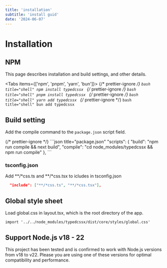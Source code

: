 ```yaml
---
title: 'installation'
subtitle: 'install guid'
date: '2024-06-07'
---
```


<SearchBox />
<TocBot />

# Installation

## NPM

This page describes installation and build settings, and other details.

<Tabs items={['npm', 'pnpm', 'yarn', 'bun']}>
  {/* prettier-ignore */}
  <Tab>
    ```bash title="shell"
    npm install typedcssx
    ```
  </Tab>
  {/* prettier-ignore */}
  <Tab>
    ```bash title="shell"
    pnpm install typedcssx
    ```
  </Tab>
  {/* prettier-ignore */}
  <Tab>
    ```bash title="shell"
    yarn add typedcssx
    ```
  </Tab>
  {/* prettier-ignore */}
  <Tab>
    ```bash title="shell"
    bun add typedcssx
    ```
  </Tab>
</Tabs>

## Build setting

Add the compile command to the `package.json` script field.

<Tabs>
  {/* prettier-ignore */}
  <Tab>
  ```json title="package.json"
    "scripts": {
      "build": "npm run compile && next build",
      "compile": "cd node_modules/typedcssx && npm run compile"
    },
  ```
  </Tab>
</Tabs>

### tsconfig.json
Add **/*css.ts and **/*css.tsx to icludes in tsconfig.json
<Tabs>
  <Tab>
  ```json title="tsconfig.json"
    "include": ["**/*css.ts", "**/*css.tsx"],
  ```
  </Tab>
</Tabs>

## Global style sheet
Load global.css in layout.tsx, which is the root directory of the app.
<Tabs>
  <Tab>
```tsx title="layout.tsx"
import '../../node_modules/typedcssx/dist/core/styles/global.css'
```
  </Tab>
</Tabs>

## Support Node.js v18 - 22

This project has been tested and is confirmed to work with Node.js versions from v18 to v22. Please you are using one of these versions for optimal compatibility and performance.

